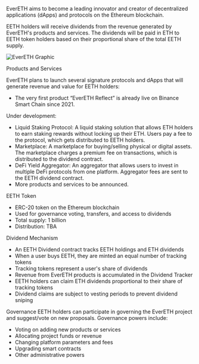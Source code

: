 EverETH aims to become a leading innovator and
creator of decentralized applications (dApps) and protocols on the
Ethereum blockchain.

EETH holders will receive dividends from the revenue generated by
EverETH's products and services. The dividends will be paid in ETH to
EETH token holders based on their proportional share of the total EETH
supply.

![EverETH Graphic](/assets/evereth-graph.png)

Products and Services

EverETH plans to launch several signature protocols and dApps that will
generate revenue and value for EETH holders:
- The very first product “EverETH Reflect” is already live on Binance Smart
Chain since 2021.

Under development:

- Liquid Staking Protocol: A liquid staking solution that allows ETH holders
to earn staking rewards without locking up their ETH. Users pay a fee to
the protocol, which gets distributed to EETH holders.
- Marketplace: A marketplace for buying/selling physical or digital assets.
The marketplace charges a premium fee on transactions, which is
distributed to the dividend contract.
- DeFi Yield Aggregator: An aggregator that allows users to invest in
multiple DeFi protocols from one platform. Aggregator fees are sent to the
EETH dividend contract.
- More products and services to be announced.

EETH Token

- ERC-20 token on the Ethereum blockchain
- Used for governance voting, transfers, and access to dividends
- Total supply: 1 billion
- Distribution: TBA

Dividend Mechanism

- An EETH Dividend contract tracks EETH holdings and ETH dividends
- When a user buys EETH, they are minted an equal number of tracking
tokens
- Tracking tokens represent a user's share of dividends
- Revenue from EverETH products is accumulated in the Dividend Tracker
- EETH holders can claim ETH dividends proportional to their share of
tracking tokens
- Dividend claims are subject to vesting periods to prevent dividend
sniping

Governance
EETH holders can participate in governing the EverETH project and
suggest/vote on new proposals. Governance powers include:
- Voting on adding new products or services
- Allocating project funds or revenue
- Changing platform parameters and fees
- Upgrading smart contracts
- Other administrative powers
